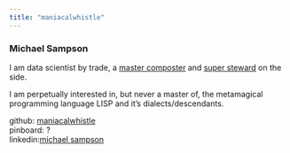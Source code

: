 ```yaml
---
title: "maniacalwhistle"
---
```


### Michael Sampson

I am data scientist by trade, a [master composter](https://www.makecompost.nyc/mastercomposter) and [super steward](https://www.nycgovparks.org/reg/stewardship) on the side. 

I am perpetually interested in, but never a master of, the metamagical programming language LISP and it's dialects/descendants. 

github: [maniacalwhistle](https://github.com/maniacalwhistle "github")  
pinboard: ?  
linkedin:[michael sampson](https://www.linkedin.com/in/michael-sampson-2376bb75/)  
